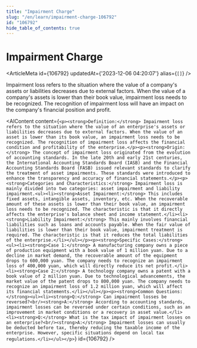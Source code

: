 ```yaml
---
title: "Impairment Charge"
slug: "/en/learn/impairment-charge-106792"
id: "106792"
hide_table_of_contents: true
---
```



# Impairment Charge

<ArticleMeta id={106792} updatedAt={'2023-12-06 04:20:07'} alias={`[]`} />
<div className='border-solid border-b border-t-0 my-4 border-[var(--ifm-color-gray-300)]' />

Impairment loss refers to the situation where the value of a company's assets or liabilities decreases due to external factors. When the value of a company's assets is lower than their book value, impairment loss needs to be recognized. The recognition of impairment loss will have an impact on the company's financial position and profit.

<AIContent content={`<p><strong>Definition:</strong> Impairment loss refers to the situation where the value of an enterprise's assets or liabilities decreases due to external factors. When the value of an asset is lower than its book value, an impairment loss needs to be recognized. The recognition of impairment loss affects the financial condition and profitability of the enterprise.</p><p><strong>Origin:</strong> The concept of impairment loss originated from the evolution of accounting standards. In the late 20th and early 21st centuries, the International Accounting Standards Board (IASB) and the Financial Accounting Standards Board (FASB) issued relevant standards to clarify the treatment of asset impairments. These standards were introduced to enhance the transparency and accuracy of financial statements.</p><p><strong>Categories and Characteristics:</strong> Impairment loss is mainly divided into two categories: asset impairment and liability impairment.<ul><li><strong>Asset Impairment:</strong> This includes fixed assets, intangible assets, inventory, etc. When the recoverable amount of these assets is lower than their book value, an impairment loss needs to be recognized. The characteristic is that it directly affects the enterprise's balance sheet and income statement.</li><li><strong>Liability Impairment:</strong> This mainly involves financial liabilities such as loans and accounts payable. When the fair value of liabilities is lower than their book value, impairment treatment is required. The characteristic is that it reduces the total liabilities of the enterprise.</li></ul></p><p><strong>Specific Cases:</strong><ul><li><strong>Case 1:</strong> A manufacturing company owns a piece of production equipment with a book value of 1 million yuan. Due to a decline in market demand, the recoverable amount of the equipment drops to 600,000 yuan. The company needs to recognize an impairment loss of 400,000 yuan, which will directly reduce its net profit.</li><li><strong>Case 2:</strong> A technology company owns a patent with a book value of 2 million yuan. Due to technological advancements, the market value of the patent drops to 800,000 yuan. The company needs to recognize an impairment loss of 1.2 million yuan, which will affect its financial statements.</li></ul></p><p><strong>Common Questions:</strong><ul><li><strong>Q:</strong> Can impairment losses be reversed?<br/><strong>A:</strong> According to accounting standards, impairment losses can be reversed under certain conditions, such as an improvement in market conditions or a recovery in asset value.</li><li><strong>Q:</strong> What is the tax impact of impairment losses on an enterprise?<br/><strong>A:</strong> Impairment losses can usually be deducted before tax, thereby reducing the taxable income of the enterprise. However, specific situations depend on local tax regulations.</li></ul></p>`} id={106792} />
